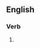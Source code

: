 ==English==

===Verb===
{{head|en|verb form}}

# {{present participle of|redistrict|lang=en|nocat=1}}